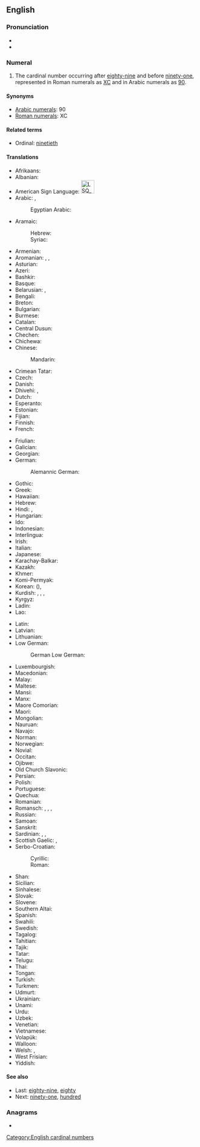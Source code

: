 ==English==
{{cardinalbox|en|89|90|91|eighty-nine|ninety-one|ord=ninetieth}}

===Pronunciation===
* {{IPA|/ˈnaɪn.ti/|/ˈnaɪn.di/|lang=en}}
* {{audio|en-us-ninety.ogg|Audio (US)|lang=en}}

===Numeral===
{{head|en|numeral}}

# The cardinal number occurring after [[eighty-nine]] and before [[ninety-one]], represented in Roman numerals as [[XC]] and in Arabic numerals as [[90]].

====Synonyms====
* [[w:Arabic numerals|Arabic numerals]]: 90
* [[w:Roman numerals|Roman numerals]]: XC

====Related terms====
* Ordinal: [[ninetieth]]

====Translations====
{{trans-top|90}}
* Afrikaans: {{t|af|negentig}}
* Albanian: {{t+|sq|nëntëdhjetë}}
* American Sign Language: [[Image:LSQ 90.jpg|35px]]
* Arabic: {{t|ar|تِسْعِينَ}}, {{qualifier|only nominative, formal}} {{t|ar|تِسْعُونَ}}
*: Egyptian Arabic: {{t|arz|تسعين||tr=tisʿīn|sc=Arab}}
* Aramaic:
*: Hebrew: {{t|arc|תשעין|tr=teshʿīn|c|sc=Hebr}}
*: Syriac: {{t|arc|ܬܫܥܝܢ|tr=teshʿīn|c|sc=Syrc}}
* Armenian: {{t+|hy|իննսուն}}
* Aromanian: {{t|rup|noauãdzãts}}, {{t|rup|noauãdzãtsi}}, {{t|rup|noauãdzãtsã}}
* Asturian: {{t+|ast|noventa}}
* Azeri: {{t+|az|doxsan}}
* Bashkir: {{t|ba|туҡһан|sc=Cyrl}}
* Basque: {{t+|eu|laurogeita hamar}}
* Belarusian: {{t|be|дзевяно́ста|sc=Cyrl}}, {{t|be|дзе́вяцьдзесят|sc=Cyrl}}
* Bengali: {{t|bn|নব্বই|tr=nôbbôi|sc=Beng}}
* Breton: {{t|br|dek ha pevar-ugent}}
* Bulgarian: {{t|bg|деветдесет|sc=Cyrl}}
* Burmese: {{t|my|ကိုးဆယ်|sc=Mymr}}
* Catalan: {{t+|ca|noranta}}
* Central Dusun: {{t|dtp|siam nohopod}}
* Chechen: {{t|ce|дезткъе итт}}
* Chichewa: {{t|ny|makumi asanu ndianayi}}
* Chinese:
*: Mandarin: {{t+|cmn|九十|tr=jiǔshí|sc=Hani}}
* Crimean Tatar: {{t|crh|doqsan}}
* Czech: {{t+|cs|devadesát}}
* Danish: {{t+|da|halvfems}}
* Dhivehi: {{t|dv|ނަވައި}}, {{t|dv|ނުވަދިހަ}}
* Dutch: {{t+|nl|negentig|f}}
* Esperanto: {{t|eo|naŭdek}}
* Estonian: {{t+|et|üheksakümmend}}
* Fijian: {{t|fj|ciwa saga vulu}}
* Finnish: {{t+|fi|yhdeksänkymmentä}}
* French:
*: {{qualifier|Belgium|Switzerland|Congo-Kinshasa|Rwanda}} {{t+|fr|nonante}}
*: {{qualifier|France|Canada|former French colonies}} {{t+|fr|quatre-vingt-dix}}
* Friulian: {{t|fur|nonante}}
* Galician: {{t+|gl|noventa}}
* Georgian: {{t|ka|ოთხმოცდაათი|sc=Geor}}
* German: {{t+|de|neunzig|f}}
*: Alemannic German: {{t|gsw|nüünzg}}
* Gothic: {{t|got|𐌽𐌹𐌿𐌽𐍄𐌰𐌹𐌷𐌿𐌽}}
* Greek: {{t+|el|ενενήντα}}
* Hawaiian: {{t|haw|kanaiwa}}
* Hebrew: {{t|he|תִּשְׁעִים|m|f|tr=tishʿím}}
* Hindi: {{t+|hi|नब्बे|tr=nabbe}}, {{t|hi|नव्वे|tr=navve}}
* Hungarian: {{t+|hu|kilencven}}
* Ido: {{t+|io|nonadek}}
* Indonesian: {{t|id|sembilan puluh}}
* Interlingua: {{t|ia|novanta}}
* Irish: {{t+|ga|nócha}}
* Italian: {{t+|it|novanta}}
* Japanese: {{t+|ja|九十|tr=きゅうじゅう, kyūjū, くじゅう, kujū|sc=Jpan}}
* Karachay-Balkar: {{t|krc|токъсан|tr=toqsan|sc=Cyrl}}
* Kazakh: {{t+|kk|тоқсан|sc=Cyrl}}
* Khmer: {{t+|km|កៅសិប}}
* Komi-Permyak: {{t|koi|ӧкмысдас}}
* Korean: {{t+|ko|구십|sc=Kore}} ({{t+|ko|九十|sc=Kore}}), {{t+|ko|아흔|sc=Kore}}
* Kurdish: {{t+|ku|not}}, {{t+|ku|nod}}, {{t+|ku|nehwed}}, {{t|ku|نه‌وه‌ت}}
* Kyrgyz: {{t+|ky|токсон|sc=Cyrl}}
* Ladin: {{t|lld|nonanta}}
* Lao: {{t|lo|ເກົ້າສິບ|sc=Laoo}}
{{trans-mid}}
* Latin: {{t|la|nonaginta}}
* Latvian: {{t+|lv|deviņdesmit}}
* Lithuanian: {{t+|lt|devyniasdešimt}}
* Low German:
*: German Low German: {{t+|nds-de|niëgentig}} {{qualifier|Münsterland}}
* Luxembourgish: {{t|lb|nonzeg}}
* Macedonian: {{t|mk|деведесет}}
* Malay: {{t|ms|sembilan puluh}}
* Maltese: {{t|mt|disgħin}}
* Mansi: {{t|mns|онтэлсат|tr=ontəlsat}}
* Manx: {{t|gv|kiare feed as jeig}}
* Maore Comorian: {{t|swb|tuswini}}
* Maori: {{t+|mi|iwa tekau}}
* Mongolian: {{t+|mn|ер|sc=Cyrl}}
* Nauruan: {{t|na|aduma}}
* Navajo: {{t|nv|náhástʼédiin}}
* Norman: {{t|nrf|nénante}}
* Norwegian: {{t+|no|nitti}}
* Novial: {{t|nov|ninanti}}
* Occitan: {{t+|oc|nonanta}}
* Ojibwe: {{t|oj|zhaangasimidana}}
* Old Church Slavonic: {{t|cu|девѧть десѧтъ}}
* Persian: {{t+|fa|نَوَد|tr=navad}}
* Polish: {{t+|pl|dziewięćdziesiąt}}
* Portuguese: {{t+|pt|noventa}}
* Quechua: {{t|qu|isqun chunka}}
* Romanian: {{t+|ro|nouăzeci}}
* Romansch: {{t|rm|novanta}}, {{t|rm|navonta}}, {{t|rm|novànta}}, {{t|rm|nonaunta}}
* Russian: {{t+|ru|девяно́сто}}
* Samoan: {{t|sm|ivagafulu}}
* Sanskrit: {{t+|sa|नवति|tr=navatí}}
* Sardinian: {{t|sc|nobanta}}, {{t|sc|nonanta}}, {{t|sc|noranta}}
* Scottish Gaelic: {{qualifier|old system}} {{t|gd|ceithir}} {{t|gd|fichead}} {{t|gd|'s}} {{t|gd|a}} {{t|gd|deich}}, {{qualifier|new system}} {{t|gd|naochad}}
* Serbo-Croatian:
*: Cyrillic: {{t|sh|деведесет}}
*: Roman: {{t|sh|devedeset}}
* Shan: {{t|shn|ၵဝ်ႈသိပ်း}}
* Sicilian: {{t+|scn|novanta}}
* Sinhalese: {{t|si|අනූව|sc=Sinh}}
* Slovak: {{t|sk|devätdesiat}}
* Slovene: {{t+|sl|devetdeset}}
* Southern Altai: {{t|alt|тогузон|tr=toguzon}}
* Spanish: {{t+|es|noventa}}
* Swahili: {{t+|sw|tisini}}
* Swedish: {{t+|sv|nittio}}
* Tagalog: {{t|tl|siyamnapu}}
* Tahitian: {{t|ty|iva 'ahuru}}
* Tajik: {{t+|tg|навад|sc=Cyrl}}
* Tatar: {{t+|tt|туксан|sc=Cyrl}}
* Telugu: {{t|te|తొంభై}}
* Thai: {{t|th|เก้าสิบ|tr=gâo sìp|sc=Thai}}
* Tongan: {{t|to|hivangofulu}}
* Turkish: {{t+|tr|doksan}}
* Turkmen: {{t+|tk|togsan}}
* Udmurt: {{t|udm|укмыстон}}
* Ukrainian: {{t+|uk|дев'яно́сто}}
* Unami: {{t|unm|pèshkunk txinxke}}
* Urdu: {{t|ur|نوے|tr=navve}}
* Uzbek: {{t+|uz|toʻqson}}
* Venetian: {{t+|vec|nonanta}}
* Vietnamese: {{t|vi|chín mươi}}
* Volapük: {{t+|vo|züldeg}}
* Walloon: {{t+|wa|nonante}}
* Welsh: {{t|cy|deg ar pedwar ugain}} {{qualifier|vigesimal, traditional}}, {{t+|cy|naw deg}} {{qualifier|decimal}}
* West Frisian: {{t|fy|njoggentich}}
* Yiddish: {{t|yi|נײַנציק}}
{{trans-bottom}}

====See also====
* Last: [[eighty-nine]], [[eighty]]
* Next: [[ninety-one]], [[hundred]]

===Anagrams===
* {{anagrams|en|Tinney}}

[[Category:English cardinal numbers]]